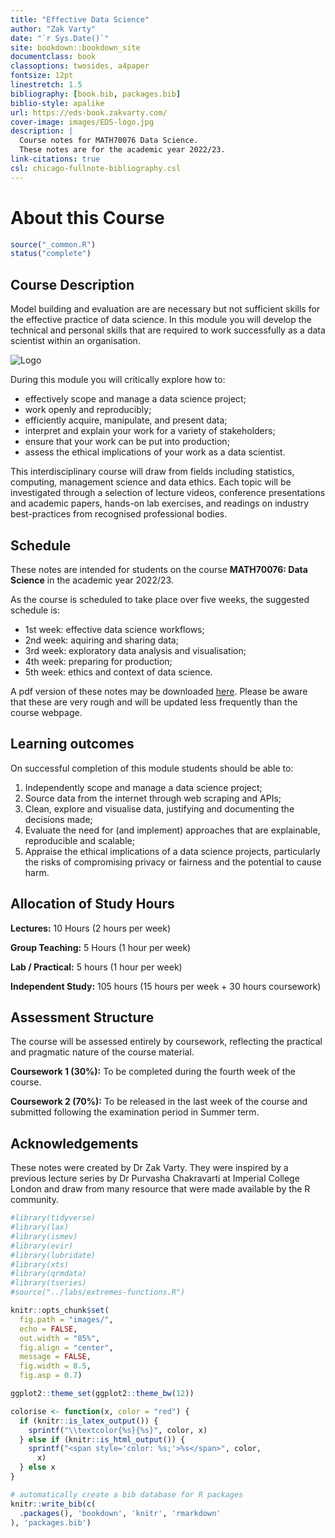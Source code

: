 ```yaml
---
title: "Effective Data Science"
author: "Zak Varty"
date: "`r Sys.Date()`"
site: bookdown::bookdown_site
documentclass: book
classoptions: twosides, a4paper
fontsize: 12pt
linestretch: 1.5
bibliography: [book.bib, packages.bib]
biblio-style: apalike
url: https://eds-book.zakvarty.com/
cover-image: images/EDS-logo.jpg
description: |
  Course notes for MATH70076 Data Science.
  These notes are for the academic year 2022/23.
link-citations: true
csl: chicago-fullnote-bibliography.csl
---
```


# About this Course {.unnumbered}

```r
source("_common.R")
status("complete")
```

## Course Description {.unnumbered}

Model building and evaluation are are necessary but not sufficient skills for the effective practice of data science. In this module you will develop the technical and personal skills that are required to work successfully as a data scientist within an organisation. 

::: small_right
<img src="images/EDS-logo.jpg" alt="Logo"/>
:::

During this module you will critically explore how to:

- effectively scope and manage a data science project; 
- work openly and reproducibly;
- efficiently acquire, manipulate, and present data;
- interpret and explain your work for a variety of stakeholders;
- ensure that your work can be put into production; 
- assess the ethical implications of your work as a data scientist.


This interdisciplinary course will draw from fields including statistics, computing, management science and data ethics. Each topic will be investigated through a selection of lecture videos, conference presentations and academic papers, hands-on lab exercises, and readings on industry best-practices from recognised professional bodies. 


## Schedule {-}

These notes are intended for students on the course **MATH70076: Data Science** in the academic year 2022/23.

As the course is scheduled to take place over five weeks, the suggested schedule is:

-   1st week: effective data science workflows;
-   2nd week: aquiring and sharing data;
-   3rd week: exploratory data analysis and visualisation;
-   4th week: preparing for production;
-   5th week: ethics and context of data science.

A pdf version of these notes may be downloaded [here](./data_science_notes.pdf). Please be aware that these are very rough and will be updated less frequently than the course webpage.


## Learning outcomes {-}

On successful completion of this module students should be able to:

1. Independently scope and manage a data science project; 
2. Source data from the internet through web scraping and APIs;
3. Clean, explore and visualise data, justifying and documenting the decisions made;
4. Evaluate the need for (and implement) approaches that are explainable, reproducible and scalable;
5. Appraise the ethical implications of a data science projects, particularly the risks of compromising privacy or fairness and the potential to cause harm.

## Allocation of Study Hours {-}

**Lectures:** 10 Hours (2 hours per week)

**Group Teaching:** 5 Hours  (1 hour per week)

**Lab / Practical:** 5 hours  (1 hour per week)

**Independent Study:** 105 hours (15 hours per week + 30 hours coursework)

## Assessment Structure {-}

The course will be assessed entirely by coursework, reflecting the practical and pragmatic nature of the course material.

**Coursework 1 (30%):** To be completed during the fourth week of the course.

**Coursework 2 (70%):** To be released in the last week of the course and submitted following the examination period in Summer term. 

## Acknowledgements {-}

These notes were created by Dr Zak Varty. They were inspired by a previous lecture series by Dr Purvasha Chakravarti at Imperial College London and draw from many resource that were made available by the R community.


```r

#library(tidyverse)
#library(lax)
#library(ismev)
#library(evir)
#library(lubridate)
#library(xts)
#library(qrmdata)
#library(tseries)
#source("../labs/extremes-functions.R")

knitr::opts_chunk$set(
  fig.path = "images/",
  echo = FALSE,
  out.width = "85%",
  fig.align = "center",
  message = FALSE,
  fig.width = 8.5,
  fig.asp = 0.7)

ggplot2::theme_set(ggplot2::theme_bw(12))

colorise <- function(x, color = "red") {
  if (knitr::is_latex_output()) {
    sprintf("\\textcolor{%s}{%s}", color, x)
  } else if (knitr::is_html_output()) {
    sprintf("<span style='color: %s;'>%s</span>", color, 
      x)
  } else x
}
```

```r
# automatically create a bib database for R packages
knitr::write_bib(c(
  .packages(), 'bookdown', 'knitr', 'rmarkdown'
), 'packages.bib')
```
